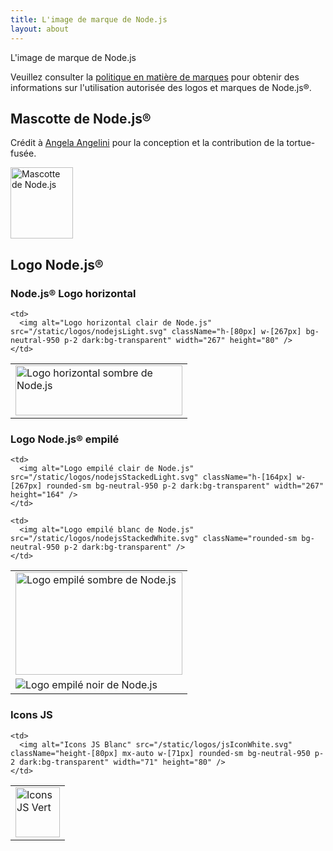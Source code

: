 ```yaml
---
title: L'image de marque de Node.js
layout: about
---
```


L'image de marque de Node.js

Veuillez consulter la [politique en matière de marques](https://trademark-policy.openjsf.org/) pour obtenir des informations sur l'utilisation autorisée des logos et marques de Node.js®.

## Mascotte de Node.js®

Crédit à [Angela Angelini](https://www.linkedin.com/in/angeliningl/) pour la conception et la contribution de la tortue-fusée.

<img
  alt="Mascotte de Node.js"
  src="/static/images/node-mascot.svg"
  className="w-[100px]"
  width="100"
  height="114"
/>

## Logo Node.js®

### Node.js® Logo horizontal

<table>
<tbody>
  <tr>
    <td>
      <img alt="Logo horizontal sombre de Node.js" src="/static/logos/nodejsDark.svg" className="h-[80px] w-[267px]" width="267" height="80" />
    </td>

    <td>
      <img alt="Logo horizontal clair de Node.js" src="/static/logos/nodejsLight.svg" className="h-[80px] w-[267px] bg-neutral-950 p-2 dark:bg-transparent" width="267" height="80" />
    </td>

  </tr>
</tbody>
</table>

### Logo Node.js® empilé

<table>
<tbody>
  <tr>
    <td>
      <img alt="Logo empilé sombre de Node.js" src="/static/logos/nodejsStackedDark.svg" className="h-[164px] w-[267px]" width="267" height="164" />
    </td>

    <td>
      <img alt="Logo empilé clair de Node.js" src="/static/logos/nodejsStackedLight.svg" className="h-[164px] w-[267px] rounded-sm bg-neutral-950 p-2 dark:bg-transparent" width="267" height="164" />
    </td>

  </tr>

  <tr>
    <td>
      <img alt="Logo empilé noir de Node.js" src="/static/logos/nodejsStackedBlack.svg" />
    </td>

    <td>
      <img alt="Logo empilé blanc de Node.js" src="/static/logos/nodejsStackedWhite.svg" className="rounded-sm bg-neutral-950 p-2 dark:bg-transparent" />
    </td>

  </tr>
</tbody>
</table>

### Icons JS

<table>
<tbody>
  <tr>
    <td>
      <img alt="Icons JS Vert" src="/static/logos/jsIconGreen.svg" className="height-[80px] mx-auto w-[71px]" width="71" height="80" />
    </td>

    <td>
      <img alt="Icons JS Blanc" src="/static/logos/jsIconWhite.svg" className="height-[80px] mx-auto w-[71px] rounded-sm bg-neutral-950 p-2 dark:bg-transparent" width="71" height="80" />
    </td>

  </tr>
</tbody>
</table>
